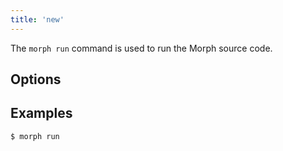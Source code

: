 ```yaml
---
title: 'new'
---
```


The `morph run` command is used to run the Morph source code.

## Options



## Examples

```shell
$ morph run


```
